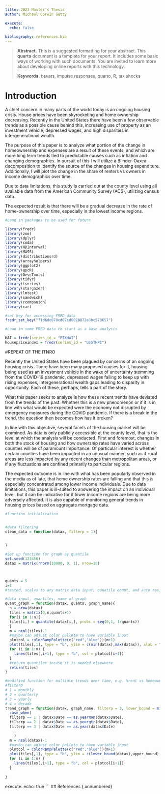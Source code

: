 ```yaml
---
title: 2023 Master's Thesis
author: Michael Corwin Getty

execute:
  echo: false
  
bibliography: references.bib
---
```


> **Abstract.** This is a suggested formatting for your abstract. This **quarto** document is a template for your report. It includes some basic ways of working with such documents. You are invited to learn more about developing online reports with this technology. 
>
> **Keywords.** bsvars, impulse responses, quarto, R, tax shocks

# Introduction

A chief concern in many parts of the world today is an ongoing housing crisis. House prices have been skyrocketing and home ownership decreasing. Recently in the United States there have been a few observable trends as a possible cause behind this, increasing use of property as an investment vehicle, depressed wages, and high disparities in intergenerational wealth.

The purpose of this paper is to analyze what portion of the change in homeownership and expenses are a result of these events, and which are more long term trends tied to predictable causes such as inflation and changing demographics. In pursuit of this I will utilize a Blinder-Oaxca decomposition to identify the source of the changes in housing expenditure. Additionally, I will plot the change in the share of renters vs owners in income demographics over time.

Due to data limitations, this study is carried out at the county level using all available data from the American Community Survey (ACS), utilizing census data.

The expected result is that there will be a gradual decrease in the rate of home-ownership over time, especially in the lowest income regions.


```r

#Load in packages to be used for future

library(fredr)
library(zoo)
library(dplyr)
library(coda)
library(HDInterval)
library(MASS)
library(distributionsrd)
library(arrayhelpers)
library(ggplot2)
library(qpcR)
library(DescTools)
library(tidyr)
library(tseries)
library(stargazer)
library(lmtest)
library(sandwich)
library(rcompanion)
library(car)

#set key for accessing FRED data
fredr_set_key("f1d6de070cd07cd6028872a3bc573657")

#Load in some FRED data to start as a base analysis

HAI = fredr(series_id = "FIXHAI")
housepriceindex = fredr(series_id = "USSTHPI")

```

#REPEAT OF THE ITNRO

Recently the United States have been plagued by concerns of an ongoing housing crisis. There have been many proposed causes for it, housing being used as an investment vehicle in the wake of uncertainty stemming from the COVID-19 pandemic, depressed wages failing to keep up with rising expenses, intergenerational wealth gaps leading to disparity in opportunity. Each of these, perhaps, tells a part of the story.

What this paper seeks to analyze is how these recent trends have deviated from the trends of the past. Whether this is a new phenomenon or if it is in line with what would be expected were the economy not disrupted by emergency measures during the COVID pandemic. If there is a break in the trend, the question then becomes how has it broken?

In line with this objective, several facets of the housing market will be examined. As data is only publicly accessible at the county level, that is the level at which the analysis will be conducted. First and foremost, changes in both the stock of housing and how ownership rates have varied across counties will be of paramount importance. Of particular interest is whether certain counties have been impacted in an unusual manner, such as if rural areas are less impacted by any recent changes than metropolitan areas, or if any fluctuations are confined primarily to particular regions. 

The expected outcome is in line with what has been popularly observed in the media as of late, that home ownership rates are falling and that this is especially concentrated among lower income individuals. Due to data limitations, this paper is ill-suited to answering the impact on an individual level, but it can be indicative for if lower income regions are being more adversely affected. It is also capable of monitoring general trends in housing prices based on aggregate mortgage data. 


```r

#function initialization 


#data filtering
clean_data = function(datax, filterp = 1){
  
  
}

#Set up function for graph by quantile
set.seed(123456)
datax = matrix(rnorm(10000, 0, 1), nrow=10)



quants = 5
i=1
#tested, scales to any matrix data input, qunatile count, and auto resizes to fit

#data input, quantiles, name of graph
quant_graph = function(datax, quants, graph_name){
  n = nrow(datax)
  tiles = matrix(0,n,quants+1)
  for(i in 1:n){
  tiles[i,] = quantile(datax[i,], probs = seq(0,1, 1/quants))
  }
  m = ncol(tiles)-1
  #maybe can adjust color pallete to have variable input
  plotcol = colorRampPalette(c("red","blue"))(m+1)
  plot(tiles[,1], type = "b", ylim = c(min(datax),max(datax)), xlab = "Time", ylab = "Value", main = graph_name, col = plotcol[1])
  for (i in 1:m) {
    lines(tiles[,i+1], type = "b", col = plotcol[i+1])
  }
  #return quantiles incase it is needed elsewhere
  return(tiles)
}

#modified function for multiple trends over time, e.g. %rent vs homeowner
#filterp
# 1 = monthly
# 2 = quarterly
# 3 = yearly
# 4 = decade
trend_graph = function(datax, graph_name, filterp = 3, lower_bound = min(datax), upper_bound = max(datax)){
  case_when(
  filterp == 1 | datax$Date == as.yearmon(datax$Date),
  filterp == 2 | datax$Date == as.yearqtr(datax$Date),
  filterp == 3 | datax$Date == as.year(datax$Date)    
  
    )
  m = ncol(datax)-1
  #maybe can adjust color pallete to have variable input
  plotcol = colorRampPalette(c("red","blue"))(m+1)
  plot(tiles[,1], type = "b", ylim = c(lower_bound(datax),upper_bound), xlab = "Time", ylab = "Value", main = graph_name, col = plotcol[1])
  for (i in 1:m) {
    lines(tiles[,i+1], type = "b", col = plotcol[i+1])
  }
  
}


```

execute:
  echo: true
```
## References {.unnumbered}